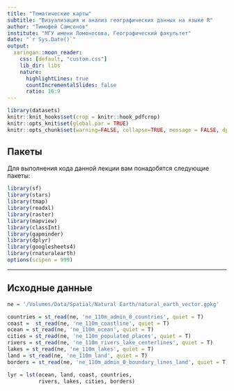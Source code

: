 ```yaml
---
title: "Тематические карты"
subtitle: "Визуализация и анализ географических данных на языке R"
author: "Тимофей Самсонов"
institute: "МГУ имени Ломоносова, Географический факультет"
date: "`r Sys.Date()`"
output:
  xaringan::moon_reader:
    css: [default, "custom.css"]
    lib_dir: libs
    nature:
      highlightLines: true
      countIncrementalSlides: false
      ratio: 16:9
---
```


```r
library(datasets)
knitr::knit_hooks$set(crop = knitr::hook_pdfcrop)
knitr::opts_knit$set(global.par = TRUE)
knitr::opts_chunk$set(warning=FALSE, collapse=TRUE, message = FALSE, dpi=300)
```

## Пакеты

Для выполнения кода данной лекции вам понадобятся следующие пакеты:
```r
library(sf)
library(stars)
library(tmap)
library(readxl)
library(raster)
library(mapview)
library(classInt)
library(gapminder)
library(dplyr)
library(googlesheets4)
library(rnaturalearth)
options(scipen = 999)
```

---

## Исходные данные

```r
ne = '/Volumes/Data/Spatial/Natural Earth/natural_earth_vector.gpkg'

countries = st_read(ne, 'ne_110m_admin_0_countries', quiet = T)
coast =  st_read(ne, 'ne_110m_coastline', quiet = T)
ocean = st_read(ne, 'ne_110m_ocean', quiet = T)
cities = st_read(ne, 'ne_110m_populated_places', quiet = T)
rivers = st_read(ne, 'ne_110m_rivers_lake_centerlines', quiet = T)
lakes = st_read(ne, 'ne_110m_lakes', quiet = T)
land = st_read(ne, 'ne_110m_land', quiet = T)
borders = st_read(ne, 'ne_110m_admin_0_boundary_lines_land', quiet = T)

lyr = lst(ocean, land, coast, countries, 
          rivers, lakes, cities, borders)
```
